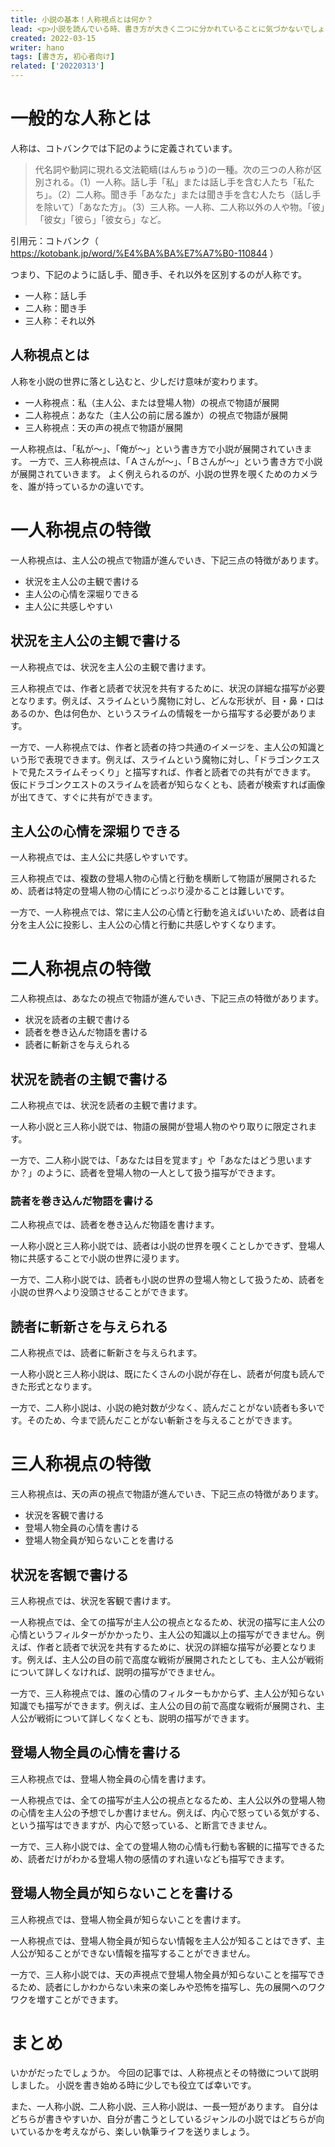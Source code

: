```yaml
---
title: 小説の基本！人称視点とは何か？
lead: <p>小説を読んでいる時、書き方が大きく二つに分かれていることに気づかないでしょうか。<br />私が、俺が、で進んでいく「一人称」視点。<br />さんが、Bさんが、で進んでいく「三人称」視点。<br />小説を書こうとしたとき、まずぶつかる壁がどちらの視点で書こうか、です。</p><p>今回の記事では、人称視点とは何か、またぞれぞれの特徴について解説します。</p><p>自分にあった人称視点を見つける参考になれば嬉しいです。</p>
created: 2022-03-15
writer: hano
tags: [書き方, 初心者向け]
related: ['20220313']
---
```


# 一般的な人称とは

人称は、コトバンクでは下記のように定義されています。


> 代名詞や動詞に現れる文法範疇(はんちゅう)の一種。次の三つの人称が区別される。（1）一人称。話し手「私」または話し手を含む人たち「私たち」。（2）二人称。聞き手「あなた」または聞き手を含む人たち（話し手を除いて）「あなた方」。（3）三人称。一人称、二人称以外の人や物。「彼」「彼女」「彼ら」「彼女ら」など。

引用元：コトバンク（ https://kotobank.jp/word/%E4%BA%BA%E7%A7%B0-110844 ）

つまり、下記のように話し手、聞き手、それ以外を区別するのが人称です。

- 一人称：話し手
- 二人称：聞き手
- 三人称：それ以外

## 人称視点とは

人称を小説の世界に落とし込むと、少しだけ意味が変わります。

- 一人称視点：私（主人公、または登場人物）の視点で物語が展開
- 二人称視点：あなた（主人公の前に居る誰か）の視点で物語が展開
- 三人称視点：天の声の視点で物語が展開

一人称視点は、「私が～」、「俺が～」という書き方で小説が展開されていきます。
一方で、三人称視点は、「Ａさんが～」、「Ｂさんが～」という書き方で小説が展開されていきます。
よく例えられるのが、小説の世界を覗くためのカメラを、誰が持っているかの違いです。

# 一人称視点の特徴

一人称視点は、主人公の視点で物語が進んでいき、下記三点の特徴があります。

- 状況を主人公の主観で書ける
- 主人公の心情を深堀りできる
- 主人公に共感しやすい

## 状況を主人公の主観で書ける

一人称視点では、状況を主人公の主観で書けます。

三人称視点では、作者と読者で状況を共有するために、状況の詳細な描写が必要となります。例えば、スライムという魔物に対し、どんな形状が、目・鼻・口はあるのか、色は何色か、というスライムの情報を一から描写する必要があります。

一方で、一人称視点では、作者と読者の持つ共通のイメージを、主人公の知識という形で表現できます。例えば、スライムという魔物に対し、「ドラゴンクエストで見たスライムそっくり」と描写すれば、作者と読者での共有ができます。
仮にドラゴンクエストのスライムを読者が知らなくとも、読者が検索すれば画像が出てきて、すぐに共有ができます。

## 主人公の心情を深堀りできる

一人称視点では、主人公に共感しやすいです。

三人称視点では、複数の登場人物の心情と行動を横断して物語が展開されるため、読者は特定の登場人物の心情にどっぷり浸かることは難しいです。

一方で、一人称視点では、常に主人公の心情と行動を追えばいいため、読者は自分を主人公に投影し、主人公の心情と行動に共感しやすくなります。

# 二人称視点の特徴

二人称視点は、あなたの視点で物語が進んでいき、下記三点の特徴があります。

- 状況を読者の主観で書ける
- 読者を巻き込んだ物語を書ける
- 読者に斬新さを与えられる

## 状況を読者の主観で書ける

二人称視点では、状況を読者の主観で書けます。

一人称小説と三人称小説では、物語の展開が登場人物のやり取りに限定されます。

一方で、二人称小説では、「あなたは目を覚ます」や「あなたはどう思いますか？」のように、読者を登場人物の一人として扱う描写ができます。

<h3>読者を巻き込んだ物語を書ける</h3>

二人称視点では、読者を巻き込んだ物語を書けます。

一人称小説と三人称小説では、読者は小説の世界を覗くことしかできず、登場人物に共感することで小説の世界に浸ります。

一方で、二人称小説では、読者も小説の世界の登場人物として扱うため、読者を小説の世界へより没頭させることができます。

## 読者に斬新さを与えられる

二人称視点では、読者に斬新さを与えられます。

一人称小説と三人称小説は、既にたくさんの小説が存在し、読者が何度も読んできた形式となります。

一方で、二人称小説は、小説の絶対数が少なく、読んだことがない読者も多いです。そのため、今まで読んだことがない斬新さを与えることができます。

# 三人称視点の特徴

三人称視点は、天の声の視点で物語が進んでいき、下記三点の特徴があります。

- 状況を客観で書ける
- 登場人物全員の心情を書ける
- 登場人物全員が知らないことを書ける

## 状況を客観で書ける

三人称視点では、状況を客観で書けます。

一人称視点では、全ての描写が主人公の視点となるため、状況の描写に主人公の心情というフィルターがかかったり、主人公の知識以上の描写ができません。例えば、作者と読者で状況を共有するために、状況の詳細な描写が必要となります。例えば、主人公の目の前で高度な戦術が展開されたとしても、主人公が戦術について詳しくなければ、説明の描写ができません。

一方で、三人称視点では、誰の心情のフィルターもかからず、主人公が知らない知識でも描写ができます。例えば、主人公の目の前で高度な戦術が展開され、主人公が戦術について詳しくなくとも、説明の描写ができます。

## 登場人物全員の心情を書ける

三人称視点では、登場人物全員の心情を書けます。

一人称視点では、全ての描写が主人公の視点となるため、主人公以外の登場人物の心情を主人公の予想でしか書けません。例えば、内心で怒っている気がする、という描写はできますが、内心で怒っている、と断言できません。

一方で、三人称小説では、全ての登場人物の心情も行動も客観的に描写できるため、読者だけがわかる登場人物の感情のすれ違いなども描写できます。

## 登場人物全員が知らないことを書ける

三人称視点では、登場人物全員が知らないことを書けます。

一人称視点では、登場人物全員が知らない情報を主人公が知ることはできず、主人公が知ることができない情報を描写することができません。

一方で、三人称小説では、天の声視点で登場人物全員が知らないことを描写できるため、読者にしかわからない未来の楽しみや恐怖を描写し、先の展開へのワクワクを増すことができます。

# まとめ

いかがだったでしょうか。
今回の記事では、人称視点とその特徴について説明しました。
小説を書き始める時に少しでも役立てば幸いです。

また、一人称小説、二人称小説、三人称小説は、一長一短があります。
自分はどちらが書きやすいか、自分が書こうとしているジャンルの小説ではどちらが向いているかを考えながら、楽しい執筆ライフを送りましょう。
